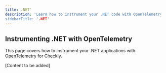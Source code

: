 ```yaml
---
title: .NET'
description: 'Learn how to instrument your .NET code with OpenTelemetry.
sidebarTitle: '.NET'
---
```


## Instrumenting .NET with OpenTelemetry

This page covers how to instrument your .NET applications with OpenTelemetry for Checkly.

[Content to be added] 